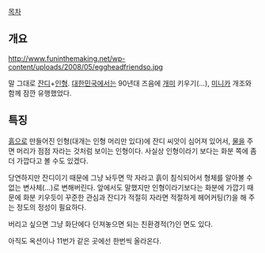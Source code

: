 [[목차]]
== 개요 ==
http://www.funinthemaking.net/wp-content/uploads/2008/05/eggheadfriendso.jpg

말 그대로 [[잔디]]+[[인형]]. [[대한민국]]에서는 90년대 즈음에 [[개미]] 키우기(...), [[미니카]] 개조와 함께 잠깐 유행했었다.

== 특징 ==
[[흙]]으로 만들어진 인형(대개는 인형 머리만 있다)에 잔디 씨앗이 심어져 있어서, [[물]]을 주면 머리가 점점 자라는 것처럼 보이는 인형이다. 사실상 인형이라기 보다는 화분 쪽에 좀 더 가깝다고 볼 수도 있겠다.

당연하지만 잔디이기 때문에 그냥 놔두면 막 자라고 흙이 침식되어서 형체를 알아볼 수 없는 변사체(...)로 변해버린다. 앞에서도 말했지만 인형이라기보다는 화분에 가깝기 때문에 화분 키우듯이 꾸준한 관심과 잔디가 적절히 자라면 적절하게 헤어커팅(?)을 해 주는 정도의 정성이 필요하다.

버리고 싶으면 그냥 화단에다 던져놓으면 되는 친환경적(?)인 면도 있다.

아직도 옥션이나 11번가 같은 곳에선 한번씩 올라온다.
